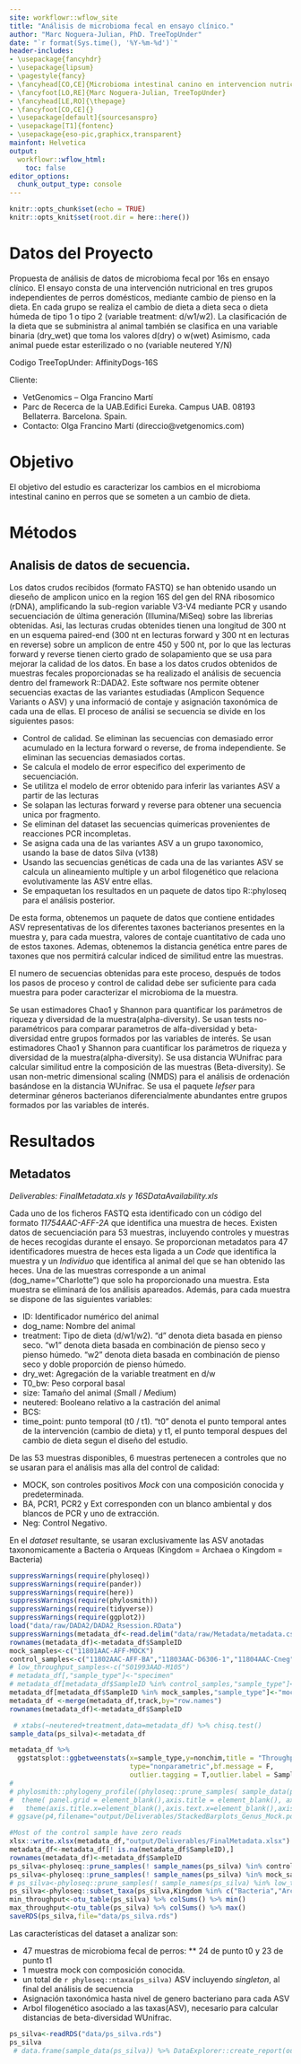 ```yaml
---
site: workflowr::wflow_site
title: "Análisis de microbioma fecal en ensayo clínico."
author: "Marc Noguera-Julian, PhD. TreeTopUnder"
date: "`r format(Sys.time(), '%Y-%m-%d')`"
header-includes:
- \usepackage{fancyhdr}
- \usepackage{lipsum}
- \pagestyle{fancy}
- \fancyhead[CO,CE]{Microbioma intestinal canino en intervencion nutricional}
- \fancyfoot[LO,RE]{Marc Noguera-Julian, TreeTopUnder}
- \fancyhead[LE,RO]{\thepage}
- \fancyfoot[CO,CE]{}
- \usepackage[default]{sourcesanspro}
- \usepackage[T1]{fontenc}
- \usepackage{eso-pic,graphicx,transparent}
mainfont: Helvetica
output:
  workflowr::wflow_html:
    toc: false
editor_options:
  chunk_output_type: console
---
```

```r
knitr::opts_chunk$set(echo = TRUE)
knitr::opts_knit$set(root.dir = here::here())
```
# Datos del Proyecto

Propuesta de análisis de datos de microbioma fecal por 16s en ensayo clínico. El ensayo consta de una intervención nutricional en tres grupos independientes de perros domésticos, mediante cambio de pienso en la dieta. En cada grupo se realiza el cambio de dieta a dieta seca o dieta húmeda de tipo 1 o tipo 2 (variable treatment: d/w1/w2). La clasificación de la dieta que se subministra al animal también se clasifica en una variable binaria (dry_wet) que toma los valores d(dry) o w(wet)
Asimismo, cada animal puede estar esterilizado o no (variable neutered Y/N)

Codigo TreeTopUnder: AffinityDogs-16S

Cliente: 

 * VetGenomics – Olga Francino Martí
 * Parc de Recerca de la UAB.Edifici Eureka. Campus UAB. 08193 Bellaterra. Barcelona. Spain.
 * Contacto: Olga Francino Martí (direccio@vetgenomics.com)

# Objetivo
El objetivo del estudio es caracterizar los cambios en el microbioma intestinal canino en perros que se someten a un cambio de dieta.

# Métodos

## Analisis de datos de secuencia.
Los datos crudos recibidos (formato FASTQ) se han obtenido usando un dieseño de amplicon unico en la region 16S del gen del RNA ribosomico (rDNA), amplificando la sub-region variable V3-V4 mediante PCR y usando secuenciación de última generación (Illumina/MiSeq) sobre las librerias obtenidas. Asi, las lecturas crudas obtenides tienen una longitud de 300 nt en un esquema paired-end (300 nt en lecturas forward y 300 nt en lecturas en reverse) sobre un amplicon de entre 450 y 500 nt, por lo que las lecturas forward y reverse tienen cierto grado de solapamiento que se usa para mejorar la calidad de los datos.
En base a los datos crudos obtenidos de muestras fecales proporcionadas se ha realizado el análisis de secuencia dentro del framework R::DADA2. Este software nos permite obtener secuencias exactas de las variantes estudiadas (Amplicon Sequence Variants o ASV) y una informació de contaje y asignación taxonómica de cada una de ellas. El proceso de análisi se secuencia se divide en los siguientes pasos:

* Control de calidad. Se eliminan las secuencias con demasiado error acumulado en la lectura forward o reverse, de froma independiente. Se eliminan las secuencias demasiados cortas.
* Se calcula el modelo de error especifico del experimento de secuenciación.
* Se utilitza el modelo de error obtenido para inferir las variantes ASV a partir de las lecturas
* Se solapan las lecturas forward y reverse para obtener una secuencia unica por fragmento.
* Se eliminan del dataset las secuencias quimericas provenientes de reacciones PCR incompletas.
* Se asigna cada una de las variantes ASV a un grupo taxonomico, usando la base de datos Silva (v138)
* Usando las secuencias genéticas de cada una de las variantes ASV se calcula un alineamiento multiple y un arbol filogenético que relaciona evolutivamente las ASV entre ellas.
* Se empaquetan los resultados en un paquete de datos tipo R::phyloseq para el análisis posterior. 

De esta forma, obtenemos un paquete de datos que contiene entidades ASV representativas de los diferentes taxones bacterianos presentes en la muestra y, para cada muestra, valores de contaje cuantitativo de cada uno de estos taxones. Ademas, obtenemos la distancia genética entre pares de taxones que nos permitirá calcular indiced de similitud entre las muestras.

El numero de secuencias obtenidas para este proceso, después de todos los pasos de proceso y control de calidad debe ser suficiente para cada muestra para poder caracterizar el microbioma de la muestra.

Se usan estimadores Chao1 y Shannon para quantificar los parámetros de riqueza y diversidad de la muestra(alpha-diversity). Se usan tests no-paramétricos para comparar parametros de alfa-diversidad y beta-diversidad entre grupos formados por las variables de interés. Se usan estimadores Chao1 y Shannon para cuantificar los parámetros de riqueza y diversidad de la muestra(alpha-diversity). Se usa distancia WUnifrac para calcular similitud entre la composición de las muestras (Beta-diversity). Se usan non-metric dimensional scaling (NMDS) para el análisis de ordenación basándose en la distancia WUnifrac. Se usa el paquete _lefser_ para determinar géneros bacterianos diferencialmente abundantes entre grupos formados por las variables de interés.

# Resultados

## Metadatos

_Deliverables: FinalMetadata.xls y 16SDataAvailability.xls_

Cada uno de los ficheros FASTQ esta identificado con un código del formato _11754AAC-AFF-2A_ que identifica una muestra de heces. Existen datos de secuenciación para 53 muestras, incluyendo controles y muestras de heces recogidas durante el ensayo. Se proporcionan metadatos para 47 identificadores muestra de heces esta ligada a un _Code_ que identifica la muestra y un _Individuo_ que identifica al animal del que se han obtenido las heces. Una de las muestras corresponde a un animal (dog_name="Charlotte") que solo ha proporcionado una muestra. Esta muestra se eliminará de los análisis apareados. Además, para cada muestra se dispone de las siguientes variables: 

* ID: Identificador numérico del animal
* dog_name: Nombre del animal
* treatment: Tipo de dieta (d/w1/w2). "d" denota dieta basada en pienso seco. "w1" denota dieta basada en combinación de pienso seco y pienso húmedo. "w2" denota dieta basada en combinación de pienso seco y doble proporción de pienso húmedo.
* dry_wet: Agregación de la variable treatment en d/w
* T0_bw: Peso corporal basal
* size: Tamaño del animal (*S*mall / *M*edium)
* neutered: Booleano relativo a la castración del animal
* BCS:
* time_point: punto temporal (t0 / t1). "t0" denota el punto temporal antes de la intervención (cambio de dieta) y t1, el punto temporal despues del cambio de dieta segun el diseño del estudio.

De las 53 muestras disponibles, 6 muestras pertenecen a controles que no se usaran para el análisis mas alla del control de calidad:

* MOCK, son controles positivos _Mock_ con una composición conocida y predeterminada.
* BA, PCR1, PCR2 y Ext  corresponden con un blanco ambiental y dos blancos de PCR y uno de extracción.
* Neg: Control Negativo.

En el _dataset_ resultante, se usaran exclusivamente las ASV anotadas taxonomicamente a Bacteria o Arqueas (Kingdom = Archaea o Kingdom = Bacteria)

```r
suppressWarnings(require(phyloseq))
suppressWarnings(require(pander))
suppressWarnings(require(here))
suppressWarnings(require(phylosmith))
suppressWarnings(require(tidyverse))
suppressWarnings(require(ggplot2))
load("data/raw/DADA2/DADA2_Rsession.RData")
suppressWarnings(metadata_df<-read.delim("data/raw/Metadata/metadata.csv",check.names=F,sep = "\t"))
rownames(metadata_df)<-metadata_df$SampleID
mock_samples<-c("11801AAC-AFF-MOCK")
control_samples<-c("11802AAC-AFF-BA","11803AAC-D6306-1","11804AAC-Cneg","11805AAC-D6306-2","11788AAC-AFF-B-Ext")
# low_throughput_samples<-c("S01993AAD-M105")
# metadata_df[,"sample_type"]<-"specimen"
# metadata_df[metadata_df$SampleID %in% control_samples,"sample_type"]<-"Control"
metadata_df[metadata_df$SampleID %in% mock_samples,"sample_type"]<-"mock"
metadata_df <-merge(metadata_df,track,by="row.names")
rownames(metadata_df)<-metadata_df$SampleID

 # xtabs(~neutered+treatment,data=metadata_df) %>% chisq.test()
sample_data(ps_silva)<-metadata_df

metadata_df %>%
  ggstatsplot::ggbetweenstats(x=sample_type,y=nonchim,title = "Throughput vs Sample Type",
                              type="nonparametric",bf.message = F,
                              outlier.tagging = T,outlier.label = SampleID)
# 
# phylosmith::phylogeny_profile((phyloseq::prune_samples( sample_data(ps_silva)$specimen == "control", ps_silva)),classification="Genus",relative_abundance=F,sample_labels = NULL)+
#  theme( panel.grid = element_blank(),axis.title = element_blank(), axis.text = element_blank())+
#   theme(axis.title.x=element_blank(),axis.text.x=element_blank(),axis.ticks.x=element_blank())
# ggsave(p4,filename="output/Deliverables/StackedBarplots_Genus_Mock.pdf")

#Most of the control sample have zero reads
xlsx::write.xlsx(metadata_df,"output/Deliverables/FinalMetadata.xlsx")
metadata_df<-metadata_df[! is.na(metadata_df$SampleID),]
rownames(metadata_df)<-metadata_df$SampleID
ps_silva<-phyloseq::prune_samples(! sample_names(ps_silva) %in% control_samples, ps_silva)
ps_silva<-phyloseq::prune_samples(! sample_names(ps_silva) %in% mock_samples, ps_silva)
# ps_silva<-phyloseq::prune_samples(! sample_names(ps_silva) %in% low_throughput_samples, ps_silva)
ps_silva<-phyloseq::subset_taxa(ps_silva,Kingdom %in% c("Bacteria","Archaea"))
min_throughput<-otu_table(ps_silva) %>% colSums() %>% min()
max_throughput<-otu_table(ps_silva) %>% colSums() %>% max()
saveRDS(ps_silva,file="data/ps_silva.rds")
```

Las características del dataset a analizar son:
 
 * 47 muestras de microbioma fecal de perros: 
    ** 24 de punto t0 y 23 de punto t1
 * 1 muestra mock con composición conocida.
 * un total de `r phyloseq::ntaxa(ps_silva)` ASV incluyendo _singleton_, al final del análisis de secuencia
 * Asignación taxonómica hasta nivel de genero bacteriano para cada ASV
 * Arbol filogenético asociado a las taxas(ASV), necesario para calcular distancias de beta-diversidad WUnifrac.
 
```r
ps_silva<-readRDS("data/ps_silva.rds")
ps_silva
 # data.frame(sample_data(ps_silva)) %>% DataExplorer::create_report(output_file = "docs/MetadataExplorer.html")
```
